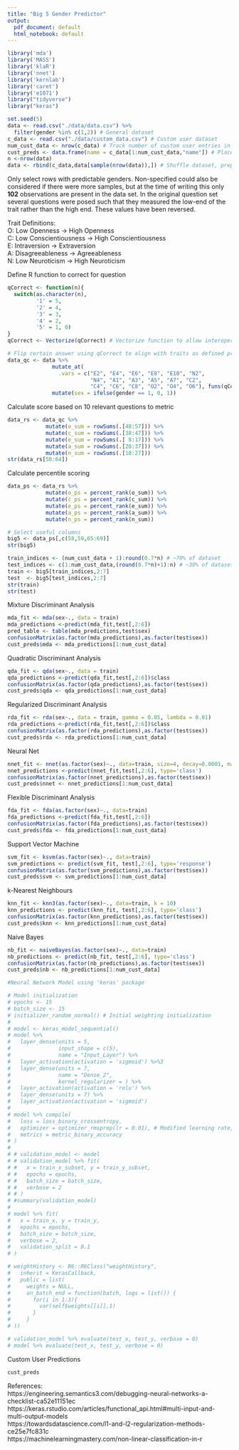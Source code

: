 ```yaml
---
title: "Big 5 Gender Predictor"
output:
  pdf_document: default
  html_notebook: default
---
```

```r
library('mda')
library('MASS')
library('klaR')
library('nnet')
library('kernlab')
library('caret')
library('e1071')
library("tidyverse")
library("keras")
```

```r
set.seed(5)
data <- read.csv("./data/data.csv") %>%
  filter(gender %in% c(1,2)) # General dataset
c_data <- read.csv("./data/custom_data.csv") # Custom user dataset
num_cust_data <- nrow(c_data) # Track number of custom user entries in the dataset
cust_preds <- data.frame(name = c_data[1:num_cust_data,"name"]) # Placeholder dataframe for later-generated predictions
n <-nrow(data)
data <- rbind(c_data,data[sample(nrow(data)),]) # Shuffle dataset, prepend custom users
```
Only select rows with predictable genders. Non-specified could also be considered if there were more samples, but at the time of writing this only **102** observations are present in the data set. In the original question set several questions were posed such that they measured the low-end of the trait rather than the high end. These values have been reversed.

Trait Definitions:  
O: Low Openness           -> High Openness  
C: Low Conscientiousness  -> High Conscientiousness   
E: Intraversion           -> Extraversion  
A: Disagreeableness       -> Agreeableness  
N: Low Neuroticism        -> High Neuroticism   

Define R function to correct for question 
```r
qCorrect <- function(n){
  switch(as.character(n),
         '1' = 5,
         '2' = 4,
         '3' = 3,
         '4' = 2,
         '5' = 1, 0)
}
qCorrect <- Vectorize(qCorrect) # Vectorize function to allow interoperation with dplyr::mutate
```

```r
# Flip certain answer using qCorrect to align with traits as defined previously
data_qc <- data %>%
              mutate_at(
                .vars = c("E2", "E4", "E6", "E8", "E10", "N2", 
                          "N4", "A1", "A3", "A5", "A7", "C2", 
                          "C4", "C6", "C8", "O2", "O4", "O6"), funs(qCorrect)) %>%
              mutate(sex = ifelse(gender == 1, 0, 1)) 
```

Calculate score based on 10 relevant questions to metric
```r
data_rs <- data_qc %>% 
            mutate(o_sum = rowSums(.[48:57])) %>%
            mutate(c_sum = rowSums(.[38:47])) %>% 
            mutate(e_sum = rowSums(.[ 8:17])) %>% 
            mutate(a_sum = rowSums(.[28:37])) %>%
            mutate(n_sum = rowSums(.[18:27]))
str(data_rs[58:64])
```
Calculate percentile scoring
```r
data_ps <- data_rs %>%
            mutate(o_ps = percent_rank(o_sum)) %>%
            mutate(c_ps = percent_rank(c_sum)) %>%
            mutate(e_ps = percent_rank(e_sum)) %>%
            mutate(a_ps = percent_rank(a_sum)) %>%
            mutate(n_ps = percent_rank(n_sum))

# Select useful columns
big5 <- data_ps[,c(58,59,65:69)]
str(big5)
```

```r
train_indices <- (num_cust_data + 1):round(0.7*n) # ~70% of dataset
test_indices <- c(1:num_cust_data,(round(0.7*n)+1):n) # ~30% of dataset
train <- big5[train_indices,2:7]
test  <- big5[test_indices,2:7]
str(train)
str(test)
```

Mixture Discriminant Analysis
```r
mda_fit <- mda(sex~., data = train)
mda_predictions <-predict(mda_fit,test[,2:6])
pred_table <- table(mda_predictions,test$sex)
confusionMatrix(as.factor(mda_predictions),as.factor(test$sex))
cust_preds$mda <- mda_predictions[1:num_cust_data]
```

Quadratic Discriminant Analysis
```r
qda_fit <- qda(sex~., data = train)
qda_predictions <-predict(qda_fit,test[,2:6])$class
confusionMatrix(as.factor(qda_predictions),as.factor(test$sex))
cust_preds$qda <- qda_predictions[1:num_cust_data]
```

Regularized Discriminant Analysis
```r
rda_fit <- rda(sex~., data = train, gamma = 0.05, lambda = 0.01)
rda_predictions <-predict(rda_fit,test[,2:6])$class
confusionMatrix(as.factor(rda_predictions),as.factor(test$sex))
cust_preds$rda <- rda_predictions[1:num_cust_data]
```

Neural Net
```r
nnet_fit <- nnet(as.factor(sex)~., data=train, size=4, decay=0.0001, maxit=500)
nnet_predictions <-predict(nnet_fit,test[,2:6], type='class')
confusionMatrix(as.factor(nnet_predictions),as.factor(test$sex))
cust_preds$nnet <- nnet_predictions[1:num_cust_data]
```

Flexible Discriminant Analysis
```r
fda_fit <- fda(as.factor(sex)~., data=train)
fda_predictions <-predict(fda_fit,test[,2:6])
confusionMatrix(as.factor(fda_predictions),as.factor(test$sex))
cust_preds$fda <- fda_predictions[1:num_cust_data]
```

Support Vector Machine
```r
svm_fit <- ksvm(as.factor(sex)~., data=train)
svm_predictions <- predict(svm_fit, test[,2:6], type='response')
confusionMatrix(as.factor(svm_predictions),as.factor(test$sex))
cust_preds$svm <- svm_predictions[1:num_cust_data]
```

k-Nearest Neighbours
```r
knn_fit <- knn3(as.factor(sex)~., data=train, k = 10)
knn_predictions <- predict(knn_fit, test[,2:6], type='class')
confusionMatrix(as.factor(knn_predictions),as.factor(test$sex))
cust_preds$knn <- knn_predictions[1:num_cust_data]
```

Naive Bayes
```r
nb_fit <- naiveBayes(as.factor(sex)~., data=train)
nb_predictions <- predict(nb_fit, test[,2:6], type='class')
confusionMatrix(as.factor(nb_predictions),as.factor(test$sex))
cust_preds$nb <- nb_predictions[1:num_cust_data]
```

```r
#Neural Network Model using 'keras' package

# Model initialization
# epochs <- 15
# batch_size <- 15
# initializer_random_normal() # Initial weighting initialization
# 
# model <- keras_model_sequential()
# model %>%
#   layer_dense(units = 5, 
#               input_shape = c(5), 
#               name = "Input_Layer") %>%
#   layer_activation(activation = 'sigmoid') %>%3
#   layer_dense(units = 7,
#               name = "Dense_2",
#               kernel_regularizer = ) %>%
#   layer_activation(activation = 'relu') %>%
#   layer_dense(units = 7) %>%
#   layer_activation(activation = 'sigmoid')
# 
# model %>% compile(
#   loss = loss_binary_crossentropy,
#   optimizer = optimizer_rmsprop(lr = 0.01), # Modified learning rate, being checked in logarithmic steps
#   metrics = metric_binary_accuracy 
# )
# 
# # validation_model <- model
# # validation_model %>% fit(
# #   x = train_x_subset, y = train_y_subset,
# #   epochs = epochs,
# #   batch_size = batch_size,
# #   verbose = 2
# # )  
# #summary(validation_model)
# 
# model %>% fit(
#   x = train_x, y = train_y,
#   epochs = epochs,
#   batch_size = batch_size,
#   verbose = 2,
#   validation_split = 0.1
# )

```

```r
# weightHistory <- R6::R6Class("weightHistory",
#   inherit = KerasCallback,
#   public = list(
#     weights = NULL,
#     on_batch_end = function(batch, logs = list()) {
#       for(i in 1:3){
#         var(self$weights[[i]],1)
#       }
#     }
# ))
```

```r
# validation_model %>% evaluate(test_x, test_y, verbose = 0)
# model %>% evaluate(test_x, test_y, verbose = 0)
```

Custom User Predictions
```r
cust_preds
```
References:  
https://engineering.semantics3.com/debugging-neural-networks-a-checklist-ca52e11151ec
https://keras.rstudio.com/articles/functional_api.html#multi-input-and-multi-output-models  
https://towardsdatascience.com/l1-and-l2-regularization-methods-ce25e7fc831c  
https://machinelearningmastery.com/non-linear-classification-in-r